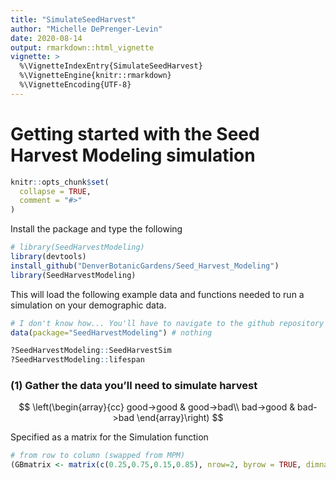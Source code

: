```yaml
---
title: "SimulateSeedHarvest"
author: "Michelle DePrenger-Levin"
date: 2020-08-14
output: rmarkdown::html_vignette
vignette: >
  %\VignetteIndexEntry{SimulateSeedHarvest}
  %\VignetteEngine{knitr::rmarkdown}
  %\VignetteEncoding{UTF-8}
---
```



# Getting started with the Seed Harvest Modeling simulation     

```r
knitr::opts_chunk$set(
  collapse = TRUE,
  comment = "#>"
)
```

Install the package and type the following
```r
# library(SeedHarvestModeling)
library(devtools)
install_github("DenverBotanicGardens/Seed_Harvest_Modeling")
library(SeedHarvestModeling)
```

This will load the following example data and functions needed to run a simulation on your demographic data.    
```r
# I don't know how... You'll have to navigate to the github repository and save them somewhere yourself. 
data(package="SeedHarvestModeling") # nothing 

?SeedHarvestModeling::SeedHarvestSim
?SeedHarvestModeling::lifespan
```


### (1) Gather the data you'll need to simulate harvest
$$
\left(\begin{array}{cc} 
good->good & good->bad\\
bad->good & bad->bad
\end{array}\right)
$$ 

Specified as a matrix for the Simulation function     
```r
# from row to column (swapped from MPM)
(GBmatrix <- matrix(c(0.25,0.75,0.15,0.85), nrow=2, byrow = TRUE, dimnames = list(c("Good","Bad"), c("Good","Bad"))))


```

